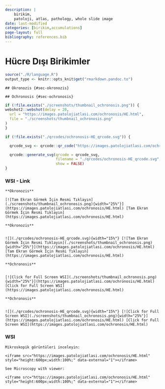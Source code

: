 ```yaml
---
description: |
    birikim,
    patoloji, atlas, pathology, whole slide image
date: last-modified
categories: [birikim,accumulations]
page-layout: full
bibliography: references.bib
---
```


# Hücre Dışı Birikimler {#sec-hucre-disi-birikimler}

```r
source("./R/language.R")
output_type <- knitr::opts_knit$get("rmarkdown.pandoc.to")
```


```asis
## Okronozis {#sec-okronozis} 
```

```asis
## Ochronosis {#sec-ochronosis} 
```

```r
if (!file.exists("./screenshots/thumbnail_ochronosis.png")) {
webshot2::webshot(delay = 20,
  url = "https://images.patolojiatlasi.com/ochronosis/HE.html",
  file = "./screenshots/thumbnail_ochronosis.png"
)
}
```


```r
if (!file.exists("./qrcodes/ochronosis-HE_qrcode.svg")) {

  qrcode_svg <- qrcode::qr_code("https://images.patolojiatlasi.com/ochronosis/HE.html")

  qrcode::generate_svg(qrcode = qrcode_svg,
                       filename = "./qrcodes/ochronosis-HE_qrcode.svg",
                       show = FALSE)
}
```





::::: panel-tabset


### WSI - Link



:::: {.content-hidden when-format="pdf"}



```asis

**Okronozis**

[![Tam Ekran Görmek İçin Resmi Tıklayın](./screenshots/thumbnail_ochronosis.png){width="25%"}](https://images.patolojiatlasi.com/ochronosis/HE.html) [Tam Ekran Görmek İçin Resmi Tıklayın](https://images.patolojiatlasi.com/ochronosis/HE.html)

```




::::





:::: {.content-visible when-format="pdf"}




```asis

**Okronozis**


![](./qrcodes/ochronosis-HE_qrcode.svg){width="15%"} [![Tam Ekran Görmek İçin Resmi Tıklayın](./screenshots/thumbnail_ochronosis.png){width="25%"}](https://images.patolojiatlasi.com/ochronosis/HE.html) [Tam Ekran Görmek İçin Resmi Tıklayın](https://images.patolojiatlasi.com/ochronosis/HE.html)

```




::::




:::: {.content-hidden when-format="pdf"}





```asis

**Ochronosis**


[![Click for Full Screen WSI](./screenshots/thumbnail_ochronosis.png){width="25%"}](https://images.patolojiatlasi.com/ochronosis/HE.html) [Click for Full Screen WSI](https://images.patolojiatlasi.com/ochronosis/HE.html)

```



::::





:::: {.content-visible when-format="pdf"}





```asis

**Ochronosis**


![](./qrcodes/ochronosis-HE_qrcode.svg){width="15%"} [![Click for Full Screen WSI](./screenshots/thumbnail_ochronosis.png){width="25%"}](https://images.patolojiatlasi.com/ochronosis/HE.html) [Click for Full Screen WSI](https://images.patolojiatlasi.com/ochronosis/HE.html)

```




::::


### WSI



```asis

Mikroskopik görüntüleri inceleyin:

<iframe src="https://images.patolojiatlasi.com/ochronosis/HE.html" style="height:600px;width:100%;" data-external="1"></iframe>

```


```asis

See Microscopy with viewer: 

<iframe src="https://images.patolojiatlasi.com/ochronosis/HE.html" style="height:600px;width:100%;" data-external="1"></iframe>

```


:::::



